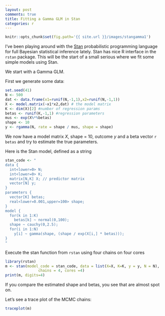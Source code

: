 ```yaml
---
layout: post
comments: true
title: Fitting a Gamma GLM in Stan
categories: r
---
```


```r
knitr::opts_chunk$set(fig.path='{{ site.url }}/images/stangamma1')
```

I've been playing around with the [Stan](http://mc-stan.org) probabilistic programming language for full Bayesian statistical inference lately. Stan has nice R interface in the `rstan` package.
This will be the start of a small serious where we fit some simple models using Stan.

We start with a Gamma GLM.

First we generate some data:

```r
set.seed(41)
N <- 500
dat <- data.frame(x1=runif(N,-1,1),x2=runif(N,-1,1))
X <- model.matrix(~x1*x2,dat) # the model matrix
K <- dim(X)[2] #number of regression params
betas <- runif(K,-1,1) #regression parameters
mus <- exp(X%*%betas)
shape <- 10
y <- rgamma(N, rate = shape / mus, shape = shape)
```

We now have a model matrix $X$, shape = 10, outcome $y$ and a beta vector `r betas` and try to estimate the
true parameters.

Here is the Stan model, defined as a string

```r
stan_code <- "
data {
  int<lower=0> N;
  int<lower=0> K;
  matrix[N,K] X; // predictor matrix
  vector[N] y;
}
parameters {
  vector[K] betas;
  real<lower=0.001,upper=100> shape;
}
model {
  for(k in 1:K)
    betas[k] ~ normal(0,100);
  shape ~ cauchy(0,2.5);
  for(i in 1:N)
    y[i] ~ gamma(shape, (shape / exp(X[i,] * betas)));
}
"
```

Execute the stan function from `rstan` using four chains on four cores

```r
library(rstan)
m <- stan(model_code = stan_code, data = list(X=X, K=K, y = y, N = N),
               chains = 4, cores =4)
print(m, digits=4)
```

If you compare the estimated shape and betas, you see that are almost spot on.

Let's see a trace plot of the MCMC chains:

```r
traceplot(m)
```
